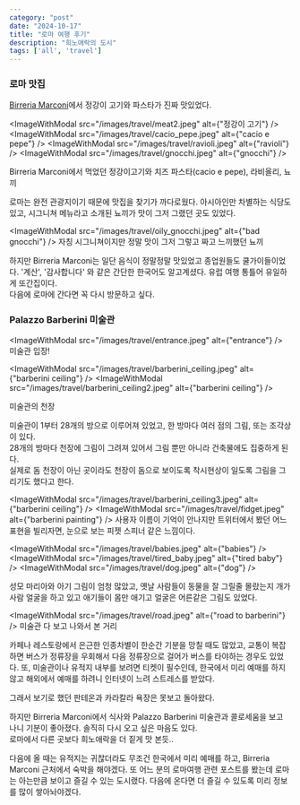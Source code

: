 ```yaml
---
category: "post"
date: "2024-10-17"
title: "로마 여행 후기"
description: "희노애락의 도시"
tags: ['all', 'travel']
---
```


### 로마 맛집

[Birreria Marconi](https://www.google.com/maps/place/Birreria+Marconi/@41.8966639,12.4960254,17z/data=!4m14!1m7!3m6!1s0x132f61a4d46d064d:0x72de8370ef8f63b8!2sBirreria+Marconi!8m2!3d41.8966639!4d12.4986003!16s%2Fg%2F1tdqwp34!3m5!1s0x132f61a4d46d064d:0x72de8370ef8f63b8!8m2!3d41.8966639!4d12.4986003!16s%2Fg%2F1tdqwp34?entry=ttu&g_ep=EgoyMDI0MTAxNC4wIKXMDSoASAFQAw%3D%3D)에서 정강이 고기와 파스타가 진짜 맛있었다.

<ImageWithModal src="/images/travel/meat2.jpeg" alt={"정강이 고기"} />
<ImageWithModal src="/images/travel/cacio_pepe.jpeg" alt={"cacio e pepe"} />
<ImageWithModal src="/images/travel/ravioli.jpeg" alt={"ravioli"} />
<ImageWithModal src="/images/travel/gnocchi.jpeg" alt={"gnocchi"} />

Birreria Marconi에서 먹었던 정강이고기와 치즈 파스타(cacio e pepe), 라비올리, 뇨끼



로마는 완전 관광지이기 때문에 맛집을 찾기가 까다로웠다. 아시아인만 차별하는 식당도 있고, 시그니쳐 메뉴라고 소개된 뇨끼가 맛이 그저 그랬던 곳도 있었다.<br/>

<ImageWithModal src="/images/travel/oily_gnocchi.jpeg" alt={"bad gnocchi"} />
자칭 시그니쳐이지만 정말 맛이 그저 그렇고 짜고 느끼했던 뇨끼<br />

하지만 Birreria Marconi는 일단 음식이 정말정말 맛있었고 종업원들도 쿨가이들이었다. '계산', '감사합니다' 와 같은 간단한 한국어도 알고계셨다. 유럽 여행 통틀어 유일하게 또간집이다.<br />
다음에 로마에 간다면 꼭 다시 방문하고 싶다.

### Palazzo Barberini 미술관

<ImageWithModal src="/images/travel/entrance.jpeg" alt={"entrance"} />
미술관 입장!
<br />


<ImageWithModal src="/images/travel/barberini_ceiling.jpeg" alt={"barberini ceiling"} />
<ImageWithModal src="/images/travel/barberini_ceiling2.jpeg" alt={"barberini ceiling"} />


미술관의 천장

미술관이 1부터 28개의 방으로 이루어져 있었고, 한 방마다 여러 점의 그림, 또는 조각상이 있다.<br />
28개의 방마다 천장에 그림이 그려져 있어서 그림 뿐만 아니라 건축물에도 집중하게 된다.<br/>
실제로 돔 천장이 아닌 곳이라도 천장이 돔으로 보이도록 착시현상이 일도록 그림을 그리기도 했다고 한다.<br />

<ImageWithModal src="/images/travel/barberini_ceiling3.jpeg" alt={"barberini ceiling"} />
<ImageWithModal src="/images/travel/fidget.jpeg" alt={"barberini painting"} />
사용자 이름이 기억이 안나지만 트위터에서 봤던 어느 표현을 빌리자면, 눈으로 보는 피젯 스피너 같은 느낌이다.<br />

<ImageWithModal src="/images/travel/babies.jpeg" alt={"babies"} />
<ImageWithModal src="/images/travel/tired_baby.jpeg" alt={"tired baby"} />
<ImageWithModal src="/images/travel/dog.jpeg" alt={"dog"} />



성모 마리아와 아기 그림이 엄청 많았고, 옛날 사람들이 동물을 잘 그릴줄 몰랐는지 개가 사람 얼굴을 하고 있고 애기들이 몸만 애기고 얼굴은 어른같은 그림도 있었다.<br />

<ImageWithModal src="/images/travel/road.jpeg" alt={"road to barberini"} />
미술관 다 보고 나와서 본 거리
<br />


카페나 레스토랑에서 은근한 인종차별이 한순간 기분을 망칠 때도 많았고,
교통이 복잡하면 버스가 정류장을 우회해서 다음 정류장으로 걸어가 버스를 타야하는 경우도 있었다.
또, 미술관이나 유적지 내부를 보려면 티켓이 필수인데, 한국에서 미리 예매를 하지 않고 해외에서 예매를 하려니 인터넷이 느려 스트레스를 받았다.

그래서 보기로 했던 판테온과 카라칼라 욕장은 못보고 돌아왔다.<br />

하지만 Birreria Marconi에서 식사와 Palazzo Barberini 미술관과 콜로세움을 보고 나니 기분이 좋아졌다.  솔직히 다시 오고 싶은 마음도 있다.<br/>
로마에서 다른 곳보다 희노애락을 더 짙게 맛 본듯..

다음에 올 때는 유적지는 귀찮더라도 무조건 한국에서 미리 예매를 하고, Birreria Marconi 근처에서 숙박을 해야겠다.
또 어느 분의 로마여행 관련 포스트를 봤는데 로마는 아는만큼 보이고 즐길 수 있는 도시랬다. 다음에 온다면 더 즐길 수 있도록 미리 정보를 많이 쌓아놔야겠다.



